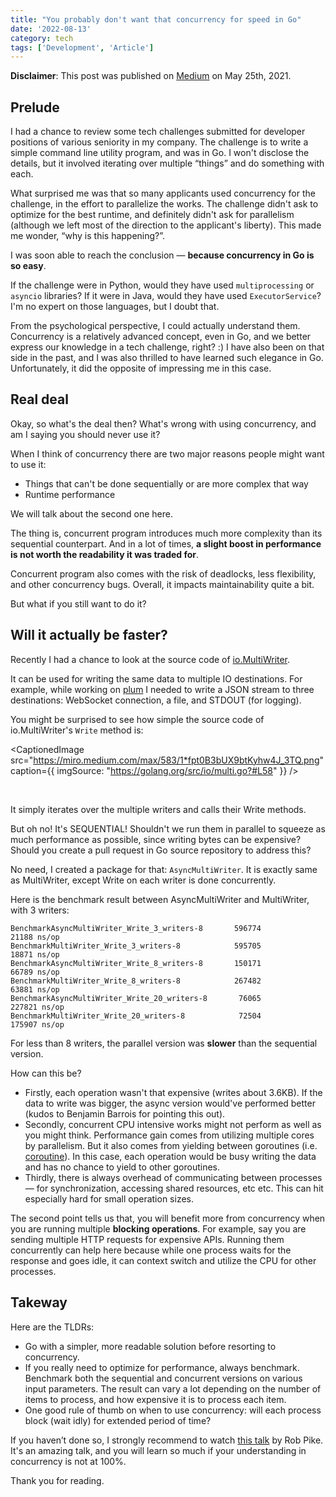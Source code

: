 ```yaml
---
title: "You probably don't want that concurrency for speed in Go"
date: '2022-08-13'
category: tech
tags: ['Development', 'Article']
---
```


**Disclaimer**: This post was published on [Medium](https://medium.com/nerd-for-tech/you-probably-dont-want-that-concurrency-in-go-109421e8d23) on May 25th, 2021.

## Prelude

I had a chance to review some tech challenges submitted for developer positions of various seniority in my company. The challenge is to write a simple command line utility program, and was in Go. I won't disclose the details, but it involved iterating over multiple “things” and do something with each.

What surprised me was that so many applicants used concurrency for the challenge, in the effort to parallelize the works. The challenge didn't ask to optimize for the best runtime, and definitely didn't ask for parallelism (although we left most of the direction to the applicant's liberty). This made me wonder, “why is this happening?”.

I was soon able to reach the conclusion — **because concurrency in Go is so easy**.

If the challenge were in Python, would they have used `multiprocessing` or `asyncio` libraries? If it were in Java, would they have used `ExecutorService`? I'm no expert on those languages, but I doubt that.

From the psychological perspective, I could actually understand them. Concurrency is a relatively advanced concept, even in Go, and we better express our knowledge in a tech challenge, right? :) I have also been on that side in the past, and I was also thrilled to have learned such elegance in Go. Unfortunately, it did the opposite of impressing me in this case.

## Real deal

Okay, so what's the deal then? What's wrong with using concurrency, and am I saying you should never use it?

When I think of concurrency there are two major reasons people might want to use it:

- Things that can't be done sequentially or are more complex that way
- Runtime performance

We will talk about the second one here.

The thing is, concurrent program introduces much more complexity than its sequential counterpart. And in a lot of times, **a slight boost in performance is not worth the readability it was traded for**.

Concurrent program also comes with the risk of deadlocks, less flexibility, and other concurrency bugs. Overall, it impacts maintainability quite a bit.

But what if you still want to do it?

## Will it actually be faster?

Recently I had a chance to look at the source code of [io.MultiWriter](https://golang.org/pkg/io/#MultiWriter).

It can be used for writing the same data to multiple IO destinations. For example, while working on [plum](https://github.com/sanggonlee/plum) I needed to write a JSON stream to three destinations: WebSocket connection, a file, and STDOUT (for logging).

You might be surprised to see how simple the source code of io.MultiWriter's `Write` method is:


<CaptionedImage
  src="https://miro.medium.com/max/583/1*fpt0B3bUX9btKyhw4J_3TQ.png"
  caption={{
    imgSource: "https://golang.org/src/io/multi.go?#L58"
  }}
/>

<br/>

It simply iterates over the multiple writers and calls their Write methods.

But oh no! It's SEQUENTIAL! Shouldn't we run them in parallel to squeeze as much performance as possible, since writing bytes can be expensive? Should you create a pull request in Go source repository to address this?

No need, I created a package for that: `AsyncMultiWriter`. It is exactly same as MultiWriter, except Write on each writer is done concurrently.

Here is the benchmark result between AsyncMultiWriter and MultiWriter, with 3 writers:

```
BenchmarkAsyncMultiWriter_Write_3_writers-8       596774             21188 ns/op
BenchmarkMultiWriter_Write_3_writers-8            595705             18871 ns/op
BenchmarkAsyncMultiWriter_Write_8_writers-8       150171             66789 ns/op
BenchmarkMultiWriter_Write_8_writers-8            267482             63881 ns/op
BenchmarkAsyncMultiWriter_Write_20_writers-8       76065            227821 ns/op
BenchmarkMultiWriter_Write_20_writers-8            72504            175907 ns/op
```

For less than 8 writers, the parallel version was __slower__ than the sequential version.

How can this be?

- Firstly, each operation wasn't that expensive (writes about 3.6KB). If the data to write was bigger, the async version would've performed better (kudos to Benjamin Barrois for pointing this out).
- Secondly, concurrent CPU intensive works might not perform as well as you might think. Performance gain comes from utilizing multiple cores by parallelism. But it also comes from yielding between goroutines (i.e. [coroutine](https://en.wikipedia.org/wiki/Coroutine)). In this case, each operation would be busy writing the data and has no chance to yield to other goroutines.
- Thirdly, there is always overhead of communicating between processes — for synchronization, accessing shared resources, etc etc. This can hit especially hard for small operation sizes.

The second point tells us that, you will benefit more from concurrency when you are running multiple __blocking operations__. For example, say you are sending multiple HTTP requests for expensive APIs. Running them concurrently can help here because while one process waits for the response and goes idle, it can context switch and utilize the CPU for other processes.

## Takeway

Here are the TLDRs:

- Go with a simpler, more readable solution before resorting to concurrency.
- If you really need to optimize for performance, always benchmark. Benchmark both the sequential and concurrent versions on various input parameters. The result can vary a lot depending on the number of items to process, and how expensive it is to process each item.
- One good rule of thumb on when to use concurrency: will each process block (wait idly) for extended period of time?

If you haven’t done so, I strongly recommend to watch [this talk](https://blog.golang.org/waza-talk) by Rob Pike. It's an amazing talk, and you will learn so much if your understanding in concurrency is not at 100%.

Thank you for reading.
